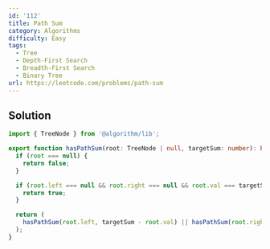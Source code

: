```yaml
---
id: '112'
title: Path Sum
category: Algorithms
difficulty: Easy
tags:
  - Tree
  - Depth-First Search
  - Breadth-First Search
  - Binary Tree
url: https://leetcode.com/problems/path-sum
---
```


## Solution

```typescript filename="solution.ts" copy
import { TreeNode } from '@algorithm/lib';

export function hasPathSum(root: TreeNode | null, targetSum: number): boolean {
  if (root === null) {
    return false;
  }

  if (root.left === null && root.right === null && root.val === targetSum) {
    return true;
  }

  return (
    hasPathSum(root.left, targetSum - root.val) || hasPathSum(root.right, targetSum - root.val)
  );
}
```
